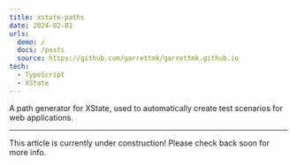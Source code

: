 ```yaml
---
title: xstate-paths
date: 2024-02-01
urls:
  demo: /
  docs: /posts
  source: https://github.com/garrettmk/garrettmk.github.io
tech:
  - TypeScript
  - XState
---
```


A path generator for XState, used to automatically create test scenarios for web applications.

---

This article is currently under construction! Please check back soon for more info.
